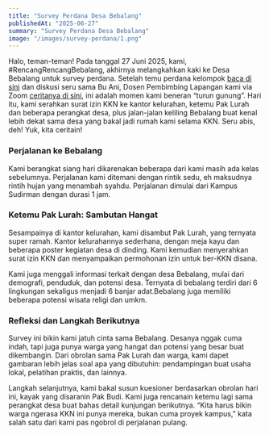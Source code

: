 ```yaml
---
title: "Survey Perdana Desa Bebalang"
publishedAt: "2025-06-27"
summary: "Survey Perdana Desa Bebalang"
image: "/images/survey-perdana/1.png"
---
```


Halo, teman-teman! Pada tanggal 27 Juni 2025, kami, #RencangRencangBebalang, akhirnya melangkahkan kaki ke Desa Bebalang untuk survey perdana. Setelah temu perdana kelompok [baca di sini](/blog/temu-perdana) dan diskusi seru sama Bu Ani, Dosen Pembimbing Lapangan kami via Zoom [ceritanya di sini](/blog/diskusi-perdana-dpl), ini adalah momen kami beneran “turun gunung”. Hari itu, kami serahkan surat izin KKN ke kantor kelurahan, ketemu Pak Lurah dan beberapa perangkat desa, plus jalan-jalan keliling Bebalang buat kenal lebih dekat sama desa yang bakal jadi rumah kami selama KKN. Seru abis, deh! Yuk, kita ceritain!

### Perjalanan ke Bebalang

Kami berangkat siang hari dikarenakan beberapa dari kami masih ada kelas sebelumnya. Perjalanan kami ditemani dengan rintik sedu, eh maksudnya rintih hujan yang menambah syahdu. Perjalanan dimulai dari Kampus Sudirman dengan durasi 1 jam.

### Ketemu Pak Lurah: Sambutan Hangat

Sesampainya di kantor kelurahan, kami disambut Pak Lurah, yang ternyata super ramah. Kantor kelurahannya sederhana, dengan meja kayu dan beberapa poster kegiatan desa di dinding. Kami kemudian menyerahkan surat izin KKN dan menyampaikan permohonan izin untuk ber-KKN disana.

Kami juga menggali informasi terkait dengan desa Bebalang, mulai dari demografi, penduduk, dan potensi desa. Ternyata di bebalang terdiri dari 6 lingkungan sekaligus menjadi 6 banjar adat.Bebalang juga memiliki beberapa potensi wisata religi dan umkm.

### Refleksi dan Langkah Berikutnya

Survey ini bikin kami jatuh cinta sama Bebalang. Desanya nggak cuma indah, tapi juga punya warga yang hangat dan potensi yang besar buat dikembangin. Dari obrolan sama Pak Lurah dan warga, kami dapet gambaran lebih jelas soal apa yang dibutuhin: pendampingan buat usaha lokal, pelatihan praktis, dan lainnya.

Langkah selanjutnya, kami bakal susun kuesioner berdasarkan obrolan hari ini, kayak yang disaranin Pak Budi. Kami juga rencanain ketemu lagi sama perangkat desa buat bahas detail kunjungan berikutnya. “Kita harus bikin warga ngerasa KKN ini punya mereka, bukan cuma proyek kampus,” kata salah satu dari kami pas ngobrol di perjalanan pulang.
